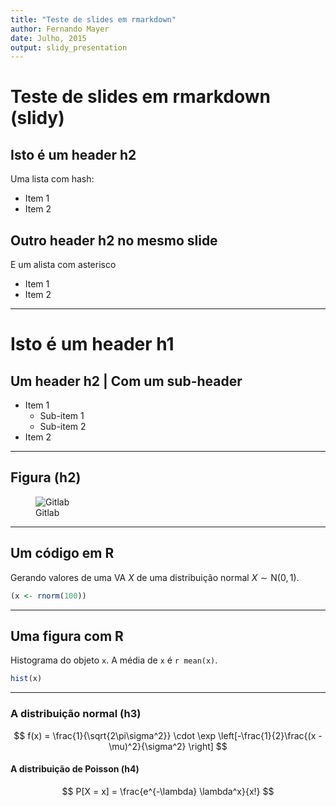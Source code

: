 ```yaml
---
title: "Teste de slides em rmarkdown"
author: Fernando Mayer
date: Julho, 2015
output: slidy_presentation
---
```


# Teste de slides em rmarkdown (**slidy**)

## Isto é um header h2

Uma lista com hash:

- Item 1
- Item 2

## Outro header h2 no mesmo slide

E um alista com asterisco

* Item 1
* Item 2

----

# Isto é um header h1

## Um header h2 | Com um sub-header

- Item 1
    - Sub-item 1
    - Sub-item 2
- Item 2

----

## Figura (h2)

![Gitlab](gitlab.png)

----

## Um código em R

Gerando valores de uma VA $X$ de uma distribuição normal $X \sim
\text{N}(0,1)$.

```r
(x <- rnorm(100))
```

----

## Uma figura com R

Histograma do objeto `x`. A média de `x` é `r mean(x)`.

```r
hist(x)
```

----

### A distribuição normal (h3)

$$ f(x) = \frac{1}{\sqrt{2\pi\sigma^2}} \cdot \exp
\left[-\frac{1}{2}\frac{(x - \mu)^2}{\sigma^2} \right] $$

#### A distribuição de Poisson (h4)

$$ P[X = x] = \frac{e^{-\lambda} \lambda^x}{x!} $$
